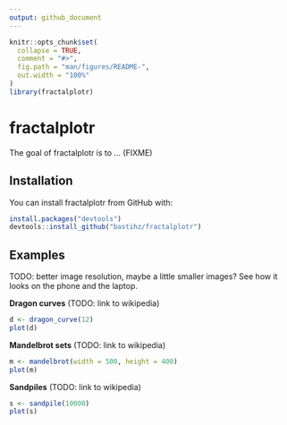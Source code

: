 ```yaml
---
output: github_document
---
```


<!-- README.md is generated from README.Rmd. Please edit that file -->

```r
knitr::opts_chunk$set(
  collapse = TRUE,
  comment = "#>",
  fig.path = "man/figures/README-",
  out.width = "100%"
)
library(fractalplotr)
```
# fractalplotr

<!-- badges: start -->
<!-- badges: end -->

The goal of fractalplotr is to ... (FIXME)

## Installation

You can install fractalplotr from GitHub with:

``` r
install.packages("devtools")
devtools::install_github("bastihz/fractalplotr")
```
## Examples

TODO: better image resolution, maybe a little smaller images? See how it looks on the phone and the laptop.

**Dragon curves** (TODO: link to wikipedia)

```r
d <- dragon_curve(12)
plot(d)
```

**Mandelbrot sets** (TODO: link to wikipedia)

```r
m <- mandelbrot(width = 500, height = 400)
plot(m)
```


**Sandpiles** (TODO: link to wikipedia)

```r
s <- sandpile(10000)
plot(s)
```

